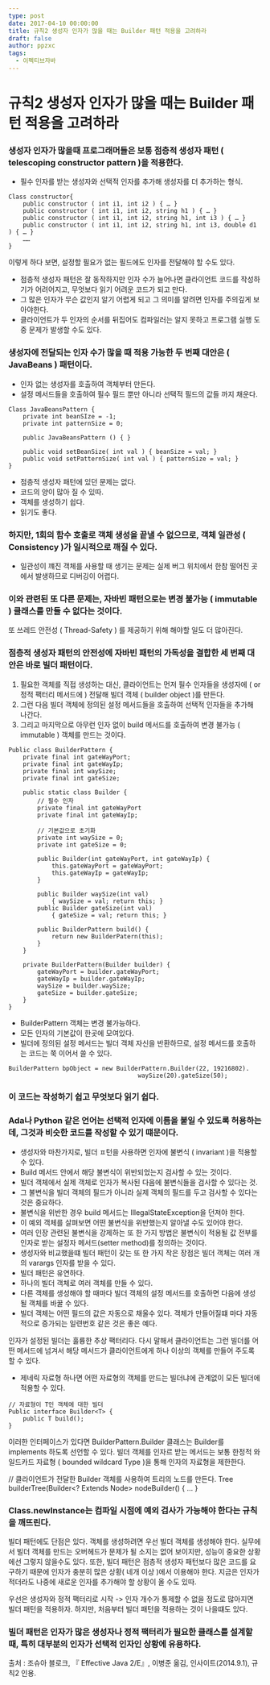 ```yaml
---
type: post
date: 2017-04-10 00:00:00
title: 규칙2 생성자 인자가 많을 때는 Builder 패턴 적용을 고려하라
draft: false
author: ppzxc
tags:
  - 이펙티브자바
---
```


# 규칙2 생성자 인자가 많을 때는 Builder 패턴 적용을 고려하라

### 생성자 인자가 많을때 프로그래머들은 보통 점층적 생성자 패턴 ( telescoping constructor pattern )을 적용한다.

- 필수 인자를 받는 생성자와 선택적 인자를 추가해 생성자를 더 추가하는 형식.

```
Class constructor{
	public constructor ( int i1, int i2 ) { … }
	public constructor ( int i1, int i2, string h1 ) { … }
	public constructor ( int i1, int i2, string h1, int i3 ) { … }
	public constructor ( int i1, int i2, string h1, int i3, double d1 ) { … }
	……
}

```

이렇게 하다 보면, 설정할 필요가 없는 필드에도 인자를 전달해야 할 수도 있다.

- 점층적 생성자 패턴은 잘 동작하지만 인자 수가 늘어나면 클라이언트 코드를 작성하기가 어려어지고, 무엇보다 읽기 어려운 코드가 되고 만다.
- 그 많은 인자가 무슨 값인지 알기 어렵게 되고 그 의미를 알려면 인자를 주의깊게 보아야한다.
- 클라이언트가 두 인자의 순서를 뒤집어도 컴파일러는 알지 못하고 프로그램 실행 도중 문제가 발생할 수도 있다.

### 생성자에 전달되는 인자 수가 많을 때 적용 가능한 두 번째 대안은 ( JavaBeans ) 패턴이다.

- 인자 없는 생성자를 호출하여 객체부터 만든다.
- 설정 메서드들을 호출하여 필수 필드 뿐만 아니라 선택적 필드의 값들 까지 채운다.

```
Class JavaBeansPattern {
	private int beanSIze = -1;
	private int patternSize = 0;

	public JavaBeansPattern () { }

	public void setBeanSize( int val ) { beanSize = val; }
	public void setPatternSize( int val ) { patternSize = val; }
}

```

- 점층적 생성자 패턴에 있던 문제는 없다.
- 코드의 양이 많아 질 수 있따.
- 객체를 생성하기 쉽다.
- 읽기도 좋다.

### 하지만, 1회의 함수 호출로 객체 생성을 끝낼 수 없으므로, 객체 일관성 ( Consistency )가 일시적으로 깨질 수 있다.

- 일관성이 꺠진 객체를 사용할 때 생기는 문제는 실제 버그 위치에서 한참 떨어진 곳에서 발생하므로 디버깅이 어렵다.

### 이와 관련된 또 다른 문제는, 자바빈 패턴으로는 변경 불가능 ( immutable ) 클래스를 만들 수 없다는 것이다.

또 쓰레드 안전성 ( Thread-Safety ) 를 제공하기 위해 해야할 일도 더 많아진다.

### 점층적 생성자 패턴의 안전성에 자바빈 패턴의 가독성을 결합한 세 번째 대안은 바로 빌더 패턴이다.

1. 필요한 객체를 직접 생성하는 대신, 클라이언트는 먼저 필수 인자들을 생성자에 ( or 정적 팩터리 메서드에 ) 전달해 빌더 객체 ( builder object )를 만든다.
2. 그런 다음 빌더 객체에 정의된 설정 메서드들을 호출하여 선택적 인자들을 추가해 나간다.
3. 그리고 마지막으로 아무런 인자 없이 build 메서드를 호출하여 변경 불가능 ( immutable ) 객체를 만드는 것이다.

```
Public class BuilderPattern {
	private final int gateWayPort;
	private final int gateWayIp;
	private final int waySize;
	private final int gateSize;

	public static class Builder {
		// 필수 인자
		private final int gateWayPort
		private final int gateWayIp;

		// 기본값으로 초기화
		private int waySize = 0;
		private int gateSize = 0;

		public Builder(int gateWayPort, int gateWayIp) {
			this.gateWayPort = gateWayPort;
			this.gateWayIp = gateWayIp;
		}

		public Builder waySize(int val)
			{ waySize = val; return this; }
		public Builder gateSize(int val)
			{ gateSize = val; return this; }

		public BuilderPattern build() {
			return new BuilderPatern(this);
		}
	}

	private BuilderPattern(Builder builder) {
		gateWayPort = builder.gateWayPort;
		gateWayIp = builder.gateWayIp;
		waySize = builder.waySize;
		gateSize = builder.gateSize;
	}
}

```

- BuilderPattern 객체는 변경 불가능하다.
- 모든 인자의 기본값이 한곳에 모여있다.
- 빌더에 정의된 설정 메서드는 빌더 객체 자신을 반환하므로, 설정 메서드를 호출하는 코드는 쭉 이어서 쓸 수 있다.

```
BuilderPattern bpObject = new BuilderPattern.Builder(22, 19216802).
									waySize(20).gateSize(50);

```

### 이 코드는 작성하기 쉽고 무엇보다 읽기 쉽다.

### Ada나 Python 같은 언어는 선택적 인자에 이름을 붙일 수 있도록 허용하는데, 그것과 비슷한 코드를 작성할 수 있기 떄문이다.

- 생성자와 마찬가지로, 빌더 ㅍ턴을 사용하면 인자에 불변식 ( invariant )을 적용할 수 있다.
- Build 메서드 안에서 해당 불변식이 위반되었는지 검사할 수 있는 것이다.
- 빌더 객체에서 실제 객체로 인자가 복사된 다음에 불변식들을 검사할 수 있다는 것.
- 그 불변식을 빌더 객체의 필드가 아니라 실제 객체의 필드를 두고 검사할 수 있다는 것은 중요하다.
- 불변식을 위반한 경우 build 메서드는 IllegalStateException을 던져야 한다.
- 이 예외 객체를 살펴보면 어떤 불변식을 위반했는지 알아낼 수도 있어야 한다.
- 여러 인장 관련된 불변식을 강제하는 또 한 가지 방법은 불변식이 적용될 값 전부를 인자로 받는 설정자 메서드(setter method)를 정의하는 것이다.
- 생성자와 비교했을떄 빌더 패턴이 갖는 또 한 가지 작은 장점은 빌더 객체는 여러 개의 varargs 인자를 받을 수 있다.
- 빌더 패턴은 유연하다.
- 하나의 빌더 객체로 여러 객체를 만들 수 있다.
- 다른 객체를 생성해야 할 때마다 빌더 객체의 설정 메서드를 호출하면 다음에 생성될 객체를 바꿀 수 있다.
- 빌더 객체는 어떤 필드의 값은 자동으로 채울수 있다. 객체가 만들어질떄 마다 자동적으로 증가되는 일련번호 같은 것은 좋은 예다.

인자가 설정된 빌더는 훌륭한 추상 팩터리다. 다시 말해서 클라이언트는 그런 빌더를 어떤 메서드에 넘겨서 해당 메서드가 클라이언트에게 하나 이상의 객체를 만들어 주도록 할 수 있다.

- 제네릭 자료형 하나면 어떤 자료형의 객체를 만드는 빌더냐에 관계없이 모든 빌더에 적용할 수 있다.

```
// 자료형이 T인 객체에 대한 빌더
Public interface Builder<T> {
	public T build();
}

```

이러한 인터페이스가 있다면 BuilderPattern.Builder 클래스는 Builder<BuilderPattern>를 implements 하도록 선언할 수 있다.
빌더 객체를 인자르 받는 메서드는 보통 한정적 와일드카드 자료형 ( bounded wildcard Type )을 통해 인자의 자료형을 제한한다.

// 클라이언트가 전달한 Builder 객체를 사용하여 트리의 노드를 만든다.
Tree builderTree(Builder<? Extends Node> nodeBuilder() { … }

### Class.newInstance는 컴파일 시점에 예외 검사가 가능해야 한다는 규칙을 깨뜨린다.

빌더 패턴에도 단점은 있다. 객체를 생성하려면 우선 빌더 객체를 생성해야 한다.
실무에서 빌더 객체를 만드는 오버헤드가 문제가 될 소지는 없어 보이지만, 성능이 중요한 상황에선 그렇지 않을수도 있다.
또한, 빌더 패턴은 점층적 생성자 패턴보다 많은 코드를 요구하기 때문에 인자가 충분히 많은 상황( 네개 이상 )에서 이용해야 한다.
지금은 인자가 적더라도 나중에 새로운 인자를 추가해야 할 상황이 올 수도 있따.

우선은 생성자와 정적 팩터리로 시작 -> 인자 개수가 통제할 수 없을 정도로 많아지면 빌더 패턴을 적용하자.
하지만, 처음부터 빌더 패턴을 적용하는 것이 나을떄도 있다.

### 빌더 패턴은 인자가 많은 생성자나 정적 팩터리가 필요한 클래스를 설계할 때, 특히 대부분의 인자가 선택적 인자인 상황에 유용하다.

출처 : 조슈아 블로크, 『 Effective Java 2/E』, 이병준 옮김, 인사이트(2014.9.1), 규칙2 인용.
